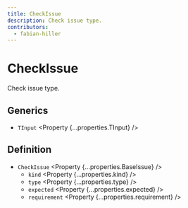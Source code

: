 ```yaml
---
title: CheckIssue
description: Check issue type.
contributors:
  - fabian-hiller
---
```



# CheckIssue

Check issue type.

## Generics

- `TInput` <Property {...properties.TInput} />

## Definition

- `CheckIssue` <Property {...properties.BaseIssue} />
  - `kind` <Property {...properties.kind} />
  - `type` <Property {...properties.type} />
  - `expected` <Property {...properties.expected} />
  - `requirement` <Property {...properties.requirement} />
